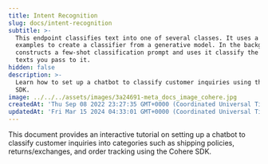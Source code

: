 ```yaml
---
title: Intent Recognition
slug: docs/intent-recognition
subtitle: >-
  This endpoint classifies text into one of several classes. It uses a few
  examples to create a classifier from a generative model. In the background, it
  constructs a few-shot classification prompt and uses it classify the `input`
  texts you pass to it.
hidden: false
description: >-
  Learn how to set up a chatbot to classify customer inquiries using the Cohere
  SDK.
image: ../../../assets/images/3a24691-meta_docs_image_cohere.jpg
createdAt: 'Thu Sep 08 2022 23:27:35 GMT+0000 (Coordinated Universal Time)'
updatedAt: 'Fri Mar 15 2024 04:33:01 GMT+0000 (Coordinated Universal Time)'
---
```

This document provides an interactive tutorial on setting up a chatbot to classify customer inquiries into categories such as shipping policies, returns/exchanges, and order tracking using the Cohere SDK.
